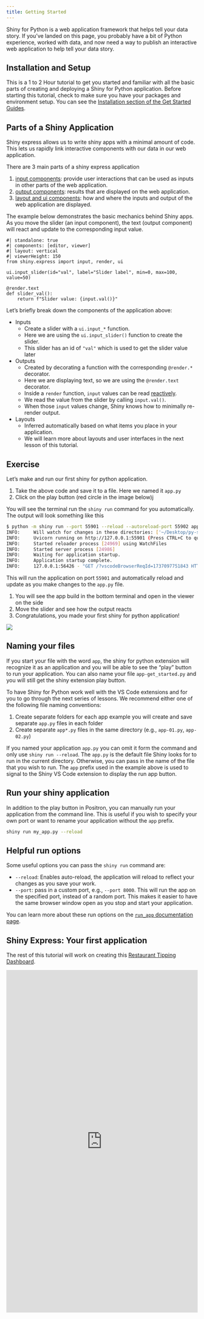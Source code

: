 ```yaml
---
title: Getting Started
---
```


Shiny for Python is a web application framework that helps tell your data story.
If you've landed on this page, you probably have a bit of Python experience, worked with data, and now need a way to publish an interactive web application to help tell your data story.

## Installation and Setup

This is a 1 to 2 Hour tutorial to get you started and familiar with all the basic parts of creating and deploying a Shiny for Python application.
Before starting this tutorial, check to make sure you have your packages and environment setup.
You can see the [Installation section of the Get Started Guides](/get-started/install-create-run.qmd).

## Parts of a Shiny Application

Shiny express allows us to write shiny apps with a minimal amount of code.
This lets us rapidly link interactive components with our data in our web application.

There are 3 main parts of a shiny express application

1.  [input components](/components/#inputs): provide user interactions that can be used as inputs in other parts of the web application.
2.  [output components](/components/#outputs): results that are displayed on the web application.
3.  [layout and ui components](/layouts): how and where the inputs and output of the web application are displayed.

The example below demonstrates the basic mechanics behind Shiny apps.
As you move the slider (an input component), the text (output component) will react and update to the corresponding input value.

```shinylive-python
#| standalone: true
#| components: [editor, viewer]
#| layout: vertical
#| viewerHeight: 150
from shiny.express import input, render, ui

ui.input_slider(id="val", label="Slider label", min=0, max=100, value=50)

@render.text
def slider_val():
    return f"Slider value: {input.val()}"
```

Let's briefly break down the components of the application above:

-   Inputs
    -   Create a slider with a `ui.input_*` function.
    -   Here we are using the `ui.input_slider()` function to create the slider.
    -   This slider has an id of `"val"` which is used to get the slider value later
-   Outputs
    -   Created by decorating a function with the corresponding `@render.*` decorator.
    -   Here we are displaying text, so we are using the `@render.text` decorator.
    -   Inside a `render` function, `input` values can be read [reactively](#reactivity).
    -   We read the value from the slider by calling `input.val()`.
    -   When those `input` values change, Shiny knows how to minimally re-render output.
-   Layouts
    -   Inferred automatically based on what items you place in your application.
    -   We will learn more about layouts and user interfaces in the next lesson of this tutorial.

:::: callout-note
## Exercise

Let's make and run our first shiny for python application.

1.  Take the above code and save it to a file. Here we named it `app.py`
2.  Click on the play button (red circle in the image below)j

You will see the terminal run the `shiny run` command for you automatically.
The output will look something like this

``` bash
$ python -m shiny run --port 55901 --reload --autoreload-port 55902 app-010-simple.py
INFO:     Will watch for changes in these directories: ['~/Desktop/py-shiny-example']
INFO:     Uvicorn running on http://127.0.0.1:55901 (Press CTRL+C to quit)
INFO:     Started reloader process [24969] using WatchFiles
INFO:     Started server process [24986]
INFO:     Waiting for application startup.
INFO:     Application startup complete.
INFO:     127.0.0.1:56426 - "GET /?vscodeBrowserReqId=1737097751843 HTTP/1.1" 200 OK
```

This will run the application on port `55901` and automatically reload and update as you make changes to the `app.py` file.

1.  You will see the app build in the bottom terminal and open in the viewer on the side
2.  Move the slider and see how the output reacts
3.  Congratulations, you made your first shiny for python application!

::: column-margin
![](img/010-run_app.png)
:::
::::

::: callout-tip
## Naming your files

If you start your file with the word `app`, the shiny for python extension will recognize it as an application and you will be able to see the "play" button to run your application.
You can also name your file `app-get_started.py` and you will still get the shiny extension play button.

To have Shiny for Python work well with the VS Code extensions and for you to go through the next series of lessons.
We recommend either one of the following file naming conventions:

1.  Create separate folders for each app example you will create and save separate `app.py` files in each folder
2.  Create separate `app*.py` files in the same directory (e.g., `app-01.py`, `app-02.py`)

If you named your application `app.py` you can omit it form the command and only use `shiny run --reload`.
The `app.py` is the default file Shiny looks for to run in the current directory.
Otherwise, you can pass in the name of the file that you wish to run.
The `app` prefix used in the example above is used to signal to the Shiny VS Code extension to display the run app button.
:::

## Run your shiny application

In addition to the play button in Positron, you can manually run your application from the command line.
This is useful if you wish to specify your own port or want to rename your application without the `app` prefix.

``` bash
shiny run my_app.py --reload
```

::: callout-tip
## Helpful run options

Some useful options you can pass the `shiny run` command are:

-   `--reload`: Enables auto-reload, the application will reload to reflect your changes as you save your work.
-   `--port`: pass in a custom port, e.g., `--port 8000`. This will run the app on the specified port, instead of a random port. This makes it easier to have the same browser window open as you stop and start your application.

You can learn more about these run options on the [`run_app` documentation page](https://shiny.posit.co/py/api/core/run_app.html).
:::

## Shiny Express: Your first application

The rest of this tutorial will work on creating this [Restaurant Tipping Dashboard](https://gallery.shinyapps.io/template-dashboard-tips1/).

:::: {.column-screen .hero-image .pt-4 .pb-5 style="margin-top:0px;max-width:1600px;"}
::: {.hello-output .g-col-12 .g-col-xl-12}
<iframe src="https://gallery.shinyapps.io/template-dashboard-tips1/" frameborder="0" width="100%" class="mb-0 card hello-output-iframe">

</iframe>

```{=html}
<style>
  .hello-output-iframe {
    height: 900px;
  }
@media only screen and (max-width: 611px) {
  .hello-output-iframe {
    height: 2125px;
  }
}
</style>
```
:::
::::
